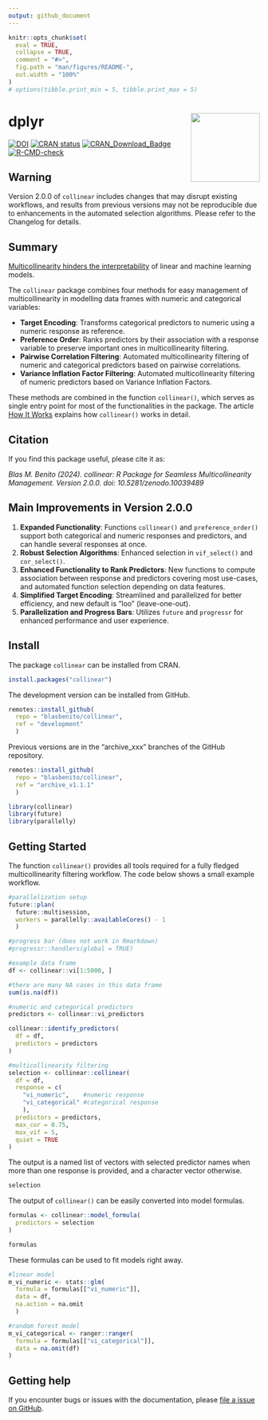 ```yaml
---
output: github_document
---
```


<!-- README.md is generated from README.Rmd. Please edit that file -->

```r
knitr::opts_chunk$set(
  eval = TRUE,
  collapse = TRUE,
  comment = "#>",
  fig.path = "man/figures/README-",
  out.width = "100%"
)
# options(tibble.print_min = 5, tibble.print_max = 5)
```


# dplyr <a href="https://github.com/BlasBenito/collinear"><img src="man/figures/logo.png" align="right" height="138" /></a>



<!-- Development badges 

[![R-CMD-check](https://github.com/BlasBenito/collinear/actions/workflows/R-CMD-check.yaml/badge.svg)](https://github.com/BlasBenito/collinear/actions/workflows/R-CMD-check.yaml)
[![Devel-version](https://img.shields.io/badge/devel%20version-1.0.1-blue.svg)](https://github.com/blasbenito/collinear)

<!-- badges: start -->

[![DOI](https://zenodo.org/badge/DOI/10.5281/zenodo.10039489.svg)](https://doi.org/10.5281/zenodo.10039489)
[![CRAN status](https://www.r-pkg.org/badges/version/collinear)](https://cran.r-project.org/package=collinear)
[![CRAN\_Download\_Badge](http://cranlogs.r-pkg.org/badges/grand-total/collinear)](https://CRAN.R-project.org/package=collinear)
[![R-CMD-check](https://github.com/BlasBenito/collinear/actions/workflows/R-CMD-check.yaml/badge.svg)](https://github.com/BlasBenito/collinear/actions/workflows/R-CMD-check.yaml)

<!-- badges: end -->

## Warning

Version 2.0.0 of `collinear` includes changes that may disrupt existing workflows, and results from previous versions may not be reproducible due to enhancements in the automated selection algorithms. Please refer to the Changelog for details.

## Summary

[Multicollinearity hinders the interpretability](https://www.blasbenito.com/post/multicollinearity-model-interpretability/) of linear and machine learning models.

The `collinear` package combines four methods for easy management of multicollinearity in modelling data frames with numeric and categorical variables:

- **Target Encoding**: Transforms categorical predictors to numeric using a numeric response as reference.
- **Preference Order**: Ranks predictors by their association with a response variable to preserve important ones in multicollinearity filtering.
- **Pairwise Correlation Filtering**: Automated multicollinearity filtering of numeric and categorical predictors based on pairwise correlations.
- **Variance Inflation Factor Filtering**: Automated multicollinearity filtering of numeric predictors based on Variance Inflation Factors.

These methods are combined in the function `collinear()`, which serves as single entry point for most of the functionalities in the package. The article [How It Works](https://blasbenito.github.io/collinear/articles/how_it_works.html) explains how `collinear()` works in detail.

## Citation

If you find this package useful, please cite it as:

*Blas M. Benito (2024). collinear: R Package for Seamless Multicollinearity Management. Version 2.0.0. doi: 10.5281/zenodo.10039489*

## Main Improvements in Version 2.0.0

1. **Expanded Functionality**: Functions `collinear()` and `preference_order()` support both categorical and numeric responses and predictors, and can handle several responses at once.
2. **Robust Selection Algorithms**: Enhanced selection in `vif_select()` and `cor_select()`.
3. **Enhanced Functionality to Rank Predictors**: New functions to compute association between response and predictors covering most use-cases, and automated function selection depending on data features.
4. **Simplified Target Encoding**: Streamlined and parallelized for better efficiency, and new default is "loo" (leave-one-out).
5. **Parallelization and Progress Bars**: Utilizes `future` and `progressr` for enhanced performance and user experience.


## Install

The package `collinear` can be installed from CRAN.

```r
install.packages("collinear")
```


The development version can be installed from GitHub.

```r
remotes::install_github(
  repo = "blasbenito/collinear", 
  ref = "development"
  )
```


Previous versions are in the “archive_xxx” branches of the GitHub repository.

```r
remotes::install_github(
  repo = "blasbenito/collinear", 
  ref = "archive_v1.1.1"
  )
```


```r
library(collinear)
library(future)
library(parallelly)
```


## Getting Started

The function `collinear()` provides all tools required for a fully fledged multicollinearity filtering workflow. The code below shows a small example workflow.

```r
#parallelization setup
future::plan(
  future::multisession,
  workers = parallelly::availableCores() - 1
  )

#progress bar (does not work in Rmarkdown)
#progressr::handlers(global = TRUE)

#example data frame
df <- collinear::vi[1:5000, ]

#there are many NA cases in this data frame
sum(is.na(df))
```

```r
#numeric and categorical predictors
predictors <- collinear::vi_predictors

collinear::identify_predictors(
  df = df,
  predictors = predictors
)
```

```r
#multicollinearity filtering
selection <- collinear::collinear(
  df = df,
  response = c(
    "vi_numeric",    #numeric response
    "vi_categorical" #categorical response
    ),
  predictors = predictors,
  max_cor = 0.75,
  max_vif = 5,
  quiet = TRUE
)
```

The output is a named list of vectors with selected predictor names when more than one response is provided, and a character vector otherwise.  

```r
selection
```
The output of `collinear()` can be easily converted into model formulas.

```r
formulas <- collinear::model_formula(
  predictors = selection
)

formulas
```
These formulas can be used to fit models right away.

```r
#linear model
m_vi_numeric <- stats::glm(
  formula = formulas[["vi_numeric"]], 
  data = df,
  na.action = na.omit
  )

#random forest model
m_vi_categorical <- ranger::ranger(
  formula = formulas[["vi_categorical"]],
  data = na.omit(df)
)
```

## Getting help

If you encounter bugs or issues with the documentation, please [file a issue on GitHub](https://github.com/BlasBenito/collinear/issues).
